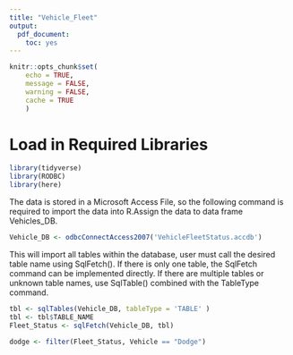 ---
title: "Vehicle_Fleet"
output: 
  pdf_document:
    toc: yes
---

```{r setup, include=FALSE}
knitr::opts_chunk$set(
	echo = TRUE,
	message = FALSE,
	warning = FALSE,
	cache = TRUE
	)
```

# Load in Required Libraries

```{r}
library(tidyverse)
library(RODBC)
library(here)
```

The data is stored in a Microsoft Access File, so the following command is required to import the data into R.Assign the data to data frame Vehicles_DB. 

```{r}
Vehicle_DB <- odbcConnectAccess2007('VehicleFleetStatus.accdb')
```

This will import all tables within the database, user must call the desired table name using SqlFetch(). If there is only one table, the SqlFetch command can be implemented directly. If there are multiple tables or unknown table names, use SqlTable() combined with the TableType command.

```{r}
tbl <- sqlTables(Vehicle_DB, tableType = 'TABLE' )
tbl <- tbl$TABLE_NAME
Fleet_Status <- sqlFetch(Vehicle_DB, tbl)
```


```{r}
dodge <- filter(Fleet_Status, Vehicle == "Dodge")

```